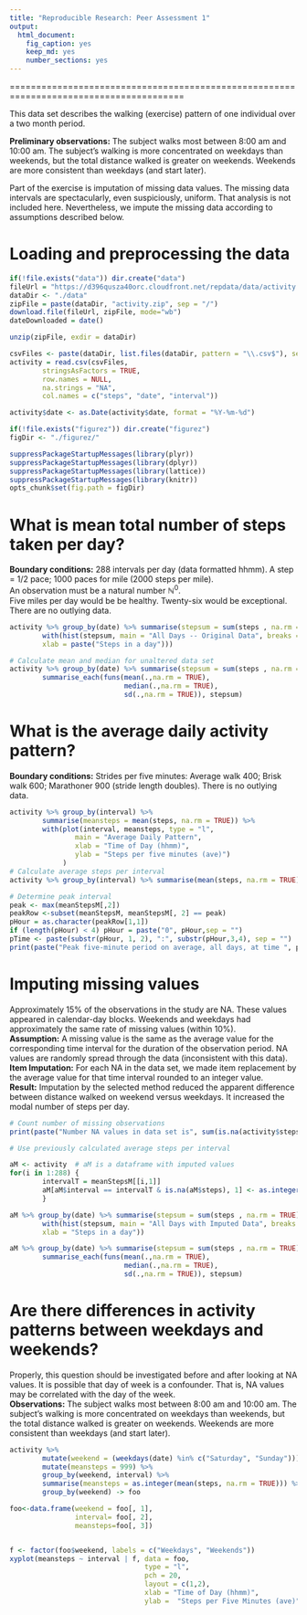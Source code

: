 ```yaml
---
title: "Reproducible Research: Peer Assessment 1"
output: 
  html_document:
    fig_caption: yes
    keep_md: yes
    number_sections: yes
---
```

=======================================================================================

This data set describes the walking (exercise) pattern of one individual
over a two month period. 

**Preliminary observations:**  The subject walks most between 8:00 am and 10:00 am.  The subject's walking is more concentrated on weekdays than weekends, but the total distance walked is greater on weekends.  Weekends are more consistent than weekdays (and start later).

Part of the exercise is imputation of missing data values.  The missing data intervals are spectacularly, even suspiciously, uniform.  That analysis is not included here.  Nevertheless, we impute the missing data according to assumptions described below.
 
 
# Loading and preprocessing the data

```r
if(!file.exists("data")) dir.create("data")
fileUrl = "https://d396qusza40orc.cloudfront.net/repdata/data/activity.zip "
dataDir <- "./data"
zipFile = paste(dataDir, "activity.zip", sep = "/")
download.file(fileUrl, zipFile, mode="wb")
dateDownloaded = date()

unzip(zipFile, exdir = dataDir)

csvFiles <- paste(dataDir, list.files(dataDir, pattern = "\\.csv$"), sep = "/")
activity = read.csv(csvFiles, 
        stringsAsFactors = TRUE,
        row.names = NULL,
        na.strings = "NA",
        col.names = c("steps", "date", "interval"))

activity$date <- as.Date(activity$date, format = "%Y-%m-%d")

if(!file.exists("figurez")) dir.create("figurez")
figDir <- "./figurez/"

suppressPackageStartupMessages(library(plyr))
suppressPackageStartupMessages(library(dplyr))
suppressPackageStartupMessages(library(lattice))
suppressPackageStartupMessages(library(knitr))
opts_chunk$set(fig.path = figDir)


```


# What is mean total number of steps taken per day?
**Boundary conditions:**  288 intervals per day (data formatted hhmm). 
A step = 1/2 pace; 1000 paces for mile (2000 steps per mile).  
An observation must be a natural number &#x2115;<sup>0</sup>.  
Five miles per day would be be healthy.  Twenty-six would be exceptional.  There are no outlying data.  
```r

activity %>% group_by(date) %>% summarise(stepsum = sum(steps , na.rm = TRUE)) %>%
        with(hist(stepsum, main = "All Days -- Original Data", breaks = 30, 
        xlab = paste("Steps in a day")))

# Calculate mean and median for unaltered data set
activity %>% group_by(date) %>% summarise(stepsum = sum(steps , na.rm = TRUE)) %>%
        summarise_each(funs(mean(.,na.rm = TRUE), 
                            median(.,na.rm = TRUE),
                            sd(.,na.rm = TRUE)), stepsum)

```

# What is the average daily activity pattern?
**Boundary conditions:** Strides per five minutes: Average walk 400; Brisk walk 600; Marathoner 900 (stride length doubles).  There is no outlying data.  
```r

activity %>% group_by(interval) %>% 
        summarise(meansteps = mean(steps, na.rm = TRUE)) %>%
        with(plot(interval, meansteps, type = "l",
                main = "Average Daily Pattern",
                xlab = "Time of Day (hhmm)", 
                ylab = "Steps per five minutes (ave)")
             )
# Calculate average steps per interval 
activity %>% group_by(interval) %>% summarise(mean(steps, na.rm = TRUE)) ->  meanStepsM

# Determine peak interval
peak <- max(meanStepsM[,2])
peakRow <-subset(meanStepsM, meanStepsM[, 2] == peak)
pHour = as.character(peakRow[1,1])
if (length(pHour) < 4) pHour = paste("0", pHour,sep = "")
pTime <- paste(substr(pHour, 1, 2), ":", substr(pHour,3,4), sep = "")
print(paste("Peak five-minute period on average, all days, at time ", pTime, "  steps ", peak))


```



# Imputing missing values
Approximately 15% of the observations in the study are NA.  These values appeared in calendar-day blocks. Weekends and weekdays had approximately the same rate of missing values (within 10%).  
**Assumption:**  A missing value is the same as the average value for the corresponding time interval for the duration of the observation period.
NA values are randomly spread through the data (inconsistent with this data).  
**Item Imputation:** For each NA in the data set, we made item replacement by the average value for that time interval rounded to an integer value.  
**Result:**  Imputation by the selected method reduced the apparent difference between distance walked on weekend versus weekdays.  It increased the modal number of steps per day.  
```r

# Count number of missing observations
print(paste("Number NA values in data set is", sum(is.na(activity$steps)), "of", nrow(activity)))

# Use previously calculated average steps per interval 

aM <- activity  # aM is a dataframe with imputed values
for(i in 1:288) {
        intervalT = meanStepsM[[i,1]]
        aM[aM$interval == intervalT & is.na(aM$steps), 1] <- as.integer(round(meanStepsM[[i,2]]))
        }

aM %>% group_by(date) %>% summarise(stepsum = sum(steps , na.rm = TRUE)) %>%
        with(hist(stepsum, main = "All Days with Imputed Data", breaks = 30,
        xlab = "Steps in a day"))

aM %>% group_by(date) %>% summarise(stepsum = sum(steps , na.rm = TRUE)) %>%
        summarise_each(funs(mean(.,na.rm = TRUE), 
                            median(.,na.rm = TRUE),
                            sd(.,na.rm = TRUE)), stepsum)
```


# Are there differences in activity patterns between weekdays and weekends?
Properly, this question should be investigated before and after looking at NA values.  It is possible that day of week is a confounder.  That is, NA values may be correlated with the day of the week.  
**Observations:**  The subject walks most between 8:00 am and 10:00 am.  The subject's walking is more concentrated on weekdays than weekends, but the total distance walked is greater on weekends.  Weekends are more consistent than weekdays (and start later).  

```r

activity %>% 
        mutate(weekend = (weekdays(date) %in% c("Saturday", "Sunday")))  %>%
        mutate(meansteps = 999) %>%
        group_by(weekend, interval) %>%
        summarise(meansteps = as.integer(mean(steps, na.rm = TRUE))) %>%
        group_by(weekend) -> foo

foo<-data.frame(weekend = foo[, 1],
                interval= foo[, 2],
                meansteps=foo[, 3])


f <- factor(foo$weekend, labels = c("Weekdays", "Weekends"))
xyplot(meansteps ~ interval | f, data = foo,
                                 type = "l",
                                 pch = 20,
                                 layout = c(1,2), 
                                 xlab = "Time of Day (hhmm)",
                                 ylab =  "Steps per Five Minutes (ave)")

```


